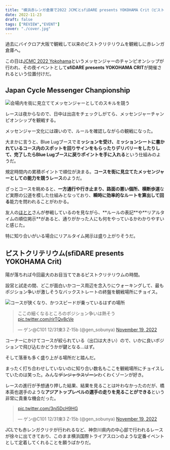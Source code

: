 ```yaml
---
title: "横浜赤レンガ倉庫で2022 JCMCとsfiDARE presents YOKOHAMA Crit（ピストクリテリウム）を観戦"
date: 2022-11-23
draft: false
tags: ["REVIEW","EVENT"]
cover: "./cover.jpg"
---
```


過去にバイクロア大阪で観戦して以来のピストクリテリウムを観戦しに赤レンガ倉庫へ。

この日は[JCMC 2022 Yokohama](https://jcmc2022.jpbma.org/)というメッセンジャーのチャンピオンシップが行われ、その夜イベントとして**sfiDARE presents YOKOHAMA CRIT**が開催されるという位置付けだ。

## Japan Cycle Messenger Chanpionship

![会場内を街に見立ててメッセンジャーとしてのスキルを競う](./delivery-couse.jpg)

レースは夜からなので、日中は出店をチェックしがてら、メッセンジャーチャンピオンシップを観戦する。

メッセンジャー文化には疎いので、ルールを確認しながらの観戦になった。

大まかに言うと、Blue Lugブースで**ミッションを受け、ミッションシートに書かれているコース内のスポットを回りサインをもらったりデリバリーをしたりして、完了したらBlue Lugブースに戻りポイントを手に入れる**という仕組みのようだ。

規定時間内の累積ポイントで順位が決まる。**コースを街に見立てたメッセンジャーとしての能力を競うレース**のようだ。

ざっとコースを眺めると、**一方通行や行き止まり、路面の悪い個所、横断歩道**など実際の公道を模した仕組みとなっており、**瞬時に効率的なルートを算出して回る**能力を問われることがわかる。

友人の[ほとと](https://twitter.com/hototo_)さんが参戦しているのを見ながら、**ルールの表記**や**リアルタイムの順位掲示**があると、通りがかった人にも何をやっているかわかりやすいと感じた。

特に知り合いがいる場合にリアルタイム掲示は盛り上がりそうだ。

## ピストクリテリウム(sfiDARE presents YOKOHAMA Crit)

陽が落ちれば今回最大のお目当てであるピストクリテリウムの時間。

設営と試走の間、どこが面白いかコース周辺を念入りにウォーキングして、最もポジション争いが激しそうなバックストレートの終盤を観戦場所にチョイス。

![コースが狭くなり、かつスピードが乗っているはずの場所](./crit-couse.jpg)

<blockquote class="twitter-tweet"><p lang="ja" dir="ltr">ここの細くなるところのポジション争いは熱そう <a href="https://t.co/rirTQv8cVe">pic.twitter.com/rirTQv8cVe</a></p>&mdash; ゲン@C101 12/31東3 Z-15b (@gen_sobunya) <a href="https://twitter.com/gen_sobunya/status/1593890103491194880?ref_src=twsrc%5Etfw">November 19, 2022</a></blockquote>

コーナーにかけてコースが絞られている（出口は大きい）ので、いかに良いポジションで飛び込むかどうかが鍵となる…はず。

そして落車も多く盛り上がる場所だと踏んだ。

まったく打ち合わせしていないのに知り合い数名もここを観戦場所にチョイスしていたのは笑った。みんな~~デンジャラスゾーン~~わくわくゾーンが好き。

レースの進行が予想通り押した結果、結果を見ることは叶わなかったのだが、橋本英也選手のような**アジアトップレベルの選手の走りを見ることができる**という非常に貴重な機会だった。

<blockquote class="twitter-tweet"><p lang="zxx" dir="ltr"><a href="https://t.co/3nj5DcH9HG">pic.twitter.com/3nj5DcH9HG</a></p>&mdash; ゲン@C101 12/31東3 Z-15b (@gen_sobunya) <a href="https://twitter.com/gen_sobunya/status/1593905528153202689?ref_src=twsrc%5Etfw">November 19, 2022</a></blockquote>

JCLでも赤レンガクリテが行われるなど、神奈川県内の中心部で行われるレースが徐々に出てきており、このまま横浜国際トライアスロンのような定番イベントとして定着してくれることを願うばかりだ。
